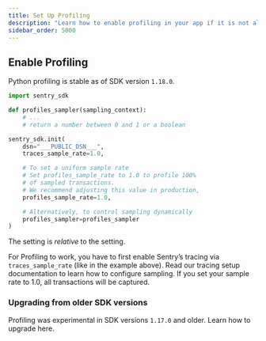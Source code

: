 ```yaml
---
title: Set Up Profiling
description: "Learn how to enable profiling in your app if it is not already set up."
sidebar_order: 5000
---
```


<PlatformContent includePath="profiling/index/preface" />
<PlatformContent includePath="profiling/index/why-profiling" />

## Enable Profiling

<Note>

Python profiling is stable as of SDK version `1.18.0`.

</Note>

<SignInNote />

```python
import sentry_sdk

def profiles_sampler(sampling_context):
    # ...
    # return a number between 0 and 1 or a boolean

sentry_sdk.init(
    dsn="___PUBLIC_DSN___",
    traces_sample_rate=1.0,

    # To set a uniform sample rate
    # Set profiles_sample_rate to 1.0 to profile 100%
    # of sampled transactions.
    # We recommend adjusting this value in production,
    profiles_sample_rate=1.0,

    # Alternatively, to control sampling dynamically
    profiles_sampler=profiles_sampler
)
```

<Note>

The <PlatformIdentifier name="profiles_sample_rate" /> setting is _relative_ to the <PlatformIdentifier name="traces_sample_rate" /> setting.

For Profiling to work, you have to first enable Sentry’s tracing via `traces_sample_rate` (like in the example above). Read our <PlatformLink to="/tracing/">tracing setup documentation</PlatformLink> to learn how to configure sampling. If you set your sample rate to 1.0, all transactions will be captured.

</Note>

### Upgrading from older SDK versions

Profiling was experimental in SDK versions `1.17.0` and older. Learn how to upgrade <PlatformLink to="/profiling/troubleshooting/#ipgrading-from-older-sdk-versions">here</PlatformLink>.
